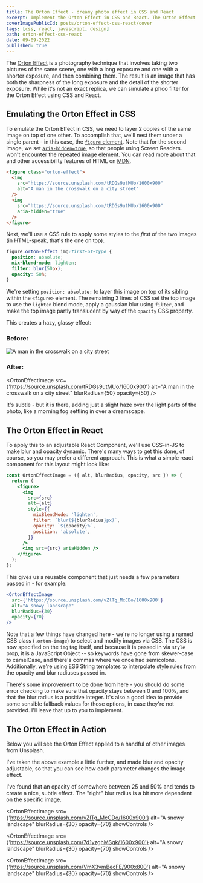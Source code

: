 ```yaml
---
title: The Orton Effect - dreamy photo effect in CSS and React
excerpt: Implement the Orton Effect in CSS and React. The Orton Effect creates a surreal, dreamy image effect, named after photographer Michael Orton.
coverImagePublicId: posts/orton-effect-css-react/cover
tags: [css, react, javascript, design]
path: orton-effect-css-react
date: 09-09-2022
published: true
---
```


The [Orton Effect](https://www.capturelandscapes.com/orton-effect-explained/) is a photography technique that involves taking two pictures of the same scene, one with a long exposure and one with a shorter exposure, and then combining them. The result is an image that has both the sharpness of the long exposure and the detail of the shorter exposure. While it's not an exact replica, we can simulate a phoo filter for the Orton Effect using CSS and React.

## Emulating the Orton Effect in CSS

To emulate the Orton Effect in CSS, we need to layer 2 copies of the same image on top of one other. To accomplish that, we'll nest them under a single parent - in this case, the [`figure` element](https://developer.mozilla.org/en-US/docs/web/html/element/figure). Note that for the second image, we set [`aria-hidden=true`](https://developer.mozilla.org/en-US/docs/Web/Accessibility/ARIA/Attributes/aria-hidden), so that people using Screen Readers. won't encounter the repeated image element. You can read more about that and other accessibility features of HTML on [MDN](https://developer.mozilla.org/en-US/docs/Web/Accessibility/ARIA/Attributes/aria-hidden).

```html
<figure class="orton-effect">
  <img
    src="https://source.unsplash.com/tRDGs9utMUo/1600x900"
    alt="A man in the crosswalk on a city street"
  />
  <img
    src="https://source.unsplash.com/tRDGs9utMUo/1600x900"
    aria-hidden="true"
  />
</figure>
```

Next, we'll use a CSS rule to apply some styles to the _first_ of the two images (in HTML-speak, that's the one on top).

```css
figure.orton-effect img:first-of-type {
  position: absolute;
  mix-blend-mode: lighten;
  filter: blur(50px);
  opacity: 50%;
}
```

We're setting `position: absolute;` to layer this image on top of its sibling within the `<figure>` element. The remaining 3 lines of CSS set the top image to use the `lighten` blend mode, apply a gaussian blur using `filter`, and make the top image partly translucent by way of the `opacity` CSS property.

This creates a hazy, glassy effect:

### Before:

<img
  src="https://source.unsplash.com/tRDGs9utMUo/1600x900"
  alt="A man in the crosswalk on a city street"
/>

### After:

<OrtonEffectImage
  src={'https://source.unsplash.com/tRDGs9utMUo/1600x900'}
  alt="A man in the crosswalk on a city street"
  blurRadius={50}
  opacity={50}
/>

It's subtle - but it is there, adding just a slight haze over the light parts of the photo, like a morning fog settling in over a dreamscape.

## The Orton Effect in React

To apply this to an adjustable React Component, we'll use CSS-in-JS to make blur and opacity dynamic. There's many ways to get this done, of course, so you may prefer a different approach. This is what a simple react component for this layout might look like:

```jsx
const OrtonEffectImage = ({ alt, blurRadius, opacity, src }) => {
  return (
    <figure>
      <img
        src={src}
        alt={alt}
        style={{
          mixBlendMode: 'lighten',
          filter: `blur(${blurRadius}px)`,
          opacity: `${opacity}%`,
          position: 'absolute',
        }}
      />
      <img src={src} ariaHidden />
    </figure>
  );
};
```

This gives us a reusable component that just needs a few parameters passed in - for example:

```jsx
<OrtonEffectImage
  src={'https://source.unsplash.com/vZlTg_McCDo/1600x900'}
  alt="A snowy landscape"
  blurRadius={30}
  opacity={70}
/>
```

Note that a few things have changed here - we're no longer using a named CSS class (`.orton-image`) to select and modify images via CSS. The CSS is now specified on the `img` tag itself, and because it is passed in via `style` prop, it is a JavaScript Object -- so keywords have gone from skewer-case to camelCase, and there's commas where we once had semicolons. Additionally, we're using ES6 String templates to interpolate style rules from the opacity and blur radiuses passed in.

There's some improvement to be done from here - you should do some error checking to make sure that opacity stays between 0 and 100%, and that the blur radius is a positive integer. It's also a good idea to provide some sensible fallback values for those options, in case they're not provided. I'll leave that up to you to implement.

## The Orton Effect in Action

Below you will see the Orton Effect applied to a handful of other images from Unsplash.

I've taken the above example a little further, and made blur and opacity adjustable, so that you can see how each parameter changes the image effect.

I've found that an opacity of somewhere between 25 and 50% and tends to create a nice, subtle effect. The "right" blur radius is a bit more dependent on the specific image.

<OrtonEffectImage
  src={'https://source.unsplash.com/vZlTg_McCDo/1600x900'}
  alt="A snowy landscape"
  blurRadius={30}
  opacity={70}
  showControls
/>

<OrtonEffectImage
  src={'https://source.unsplash.com/7d1yzghMSqk/1600x900'}
  alt="A snowy landscape"
  blurRadius={30}
  opacity={70}
  showControls
/>

<OrtonEffectImage
  src={'https://source.unsplash.com/VmX3vmBecFE/900x800'}
  alt="A snowy landscape"
  blurRadius={30}
  opacity={70}
  showControls
/>
